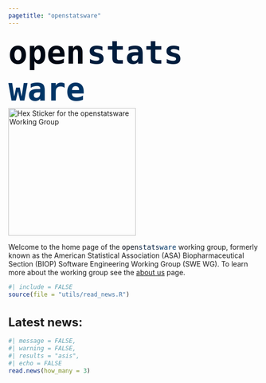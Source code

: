 ```yaml
---
pagetitle: "openstatsware"
---
```


```{=html}
<div class="px-3 py-5 my-3 text-center d-none d-xl-block gold">
  <span style="color: #000814; font-size: 4rem; font-weight: bold; font-family: 'Fira Code', monospace;">open</span>
  <span style="color: #001D3D; font-size: 4rem; font-weight: bold; font-family: 'Fira Code', monospace;">stats</span>
  <span style="color: #003566; font-size: 4rem; font-weight: bold; font-family: 'Fira Code', monospace;">ware</span>
</div>

<div class="px-3 py-5 my-1 text-center d-xl-none">
  <img src="sticker/openstatsware-hex.svg" alt="Hex Sticker for the openstatsware Working Group" width="256"/>
</div>

<div class="px-3 py-5 my-1 text-center">
  <div class="col-lg-6 mx-auto">
    <p class="lead">
      Welcome to the home page of the <span style="color: #000814; font-family: 'Fira Code', monospace;">open</span><span style="color: #001D3D; font-family: 'Fira Code', monospace;">stats</span><span style="color: #003566; font-family: 'Fira Code', monospace;">ware</span> working group, formerly known as the American Statistical Association (ASA) Biopharmaceutical Section (BIOP) Software Engineering Working Group (SWE WG).
      To learn more about the working group see the <a href="goals.html" target=_blank>about us</a> page.
    </p>
  </div>
</div>
```

```r
#| include = FALSE
source(file = "utils/read_news.R")
```

```{=html}
<div class="px-3 py-5 my-3">
  <div class="text-center">
  <h1 style="font-size: 1.5rem;">Latest news:</h1>
  </div>
```

```r
#| message = FALSE,
#| warning = FALSE,
#| results = "asis",
#| echo = FALSE
read.news(how_many = 3)
```

```{=html}
</div>
```

